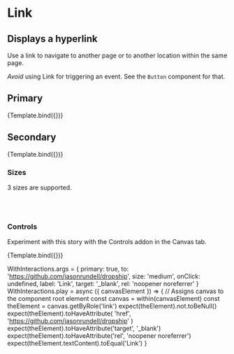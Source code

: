 

<Meta title="Atoms/Link" component={Link} />

# Link

## Displays a hyperlink

Use a link to navigate to another page or to another location within the same
page.

_Avoid_ using Link for triggering an event. See the `Button` component for that.

<ArgsTable story="Primary" />


## Primary

<Canvas>
  <Story
    name="Primary"
    args={{
      primary: true,
      size: 'medium',
      label: 'Primary style'
    }}
  >
    {Template.bind({})}
  </Story>
</Canvas>

## Secondary

<Canvas>
  <Story
    name="Secondary"
    args={{
      primary: false,
      size: 'medium',
      label: 'Secondary style'
    }}
  >
    {Template.bind({})}
  </Story>
</Canvas>

### Sizes

3 sizes are supported.

<Story name="Sizes">
  <div>
    <Link size="large" label="Large" />
    <br />
    <Link size="medium" label="Medium" />
    <br />
    <Link size="small" label="Small" />
  </div>
</Story>

### Controls

Experiment with this story with the Controls addon in the Canvas tab.

<Canvas>
  <Story
    name="controls"
    args={{
      primary: false,
      size: 'large',
      label: 'Link'
    }}
  >
    {Template.bind({})}
  </Story>
</Canvas>

WithInteractions.args = {
  primary: true,
  to: 'https://github.com/jasonrundell/dropship',
  size: 'medium',
  onClick: undefined,
  label: 'Link',
  target: '_blank',
  rel: 'noopener noreferrer'
}
WithInteractions.play = async ({ canvasElement }) => {
  // Assigns canvas to the component root element
  const canvas = within(canvasElement)
  const theElement = canvas.getByRole('link')
  expect(theElement).not.toBeNull()
  expect(theElement).toHaveAttribute(
    'href',
    'https://github.com/jasonrundell/dropship'
  )
  expect(theElement).toHaveAttribute('target', '_blank')
  expect(theElement).toHaveAttribute('rel', 'noopener noreferrer')
  expect(theElement.textContent).toEqual('Link')
}
